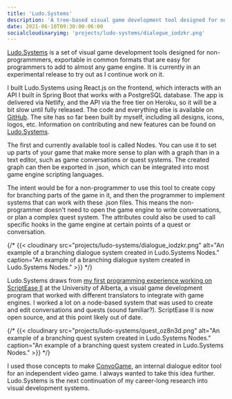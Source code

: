 ```yaml
---
title: 'Ludo.Systems'
description: 'A tree-based visual game development tool designed for non-programmmers, exportable in common formats to work with almost any game engine.'
date: 2021-06-10T09:30:00-06:00
socialcloudinaryimg: 'projects/ludo-systems/dialogue_iodzkr.png'
---
```



[Ludo.Systems](https://ludo.systems) is a set of visual game development tools designed for non-programmmers, exportable in common formats that are easy for programmers to add to almost any game engine. It is currently in an experimental release to try out as I continue work on it.

I built Ludo.Systems using React.js on the frontend, which interacts with an API I built in Spring Boot that works with a PostgreSQL database. The app is delivered via Netlify, and the API via the free tier on Heroku, so it will be a bit slow until fully released. The code and everything else is available on [GitHub](https://github.com/LudoSystems). The site has so far been built by myself, including all designs, icons, logos, etc. Information on contributing and new features can be found on [Ludo.Systems](https://ludo.systems).

The first and currently available tool is called Nodes. You can use it to set up parts of your game that make more sense to plan with a graph than in a text editor, such as game conversations or quest systems. The created graph can then be exported in .json, which can be integrated into most game engine scripting languages.

<YouTube title="Ludo.Systems" code="8LtmX2naGvc" />

The intent would be for a non-programmer to use this tool to create copy for branching parts of the game in it, and then the programmer to implement systems that can work with these .json files. This means the non-programmer doesn't need to open the game engine to write conversations, or plan a complex quest system. The attributes could also be used to call specific hooks in the game engine at certain points of a quest or conversation.

{/* {{< cloudinary src="projects/ludo-systems/dialogue_iodzkr.png" alt="An example of a branching dialogue system created in Ludo.Systems Nodes." caption="An example of a branching dialogue system created in Ludo.Systems Nodes." >}} */}

Ludo.Systems draws from [my first programming experience working on ScriptEase II](https://abbieschenk.com/projects/scriptease-ii) at the University of Alberta, a visual game development program that worked with different translators to integrate with game engines. I worked a lot on a node-based system that was used to create and edit conversations and quests (sound familiar?). ScriptEase II is now open source, and at this point likely out of date.

{/* {{< cloudinary src="projects/ludo-systems/quest_oz8n3d.png" alt="An example of a branching quest system created in Ludo.Systems Nodes." caption="An example of a branching quest system created in Ludo.Systems Nodes." >}} */}

I used those concepts to make [ConvoGame](https://abbieschenk.com/projects/catlandia/#convogame), an internal dialogue editor tool for an independent video game. I always wanted to take this idea further. Ludo.Systems is the next continuation of my career-long research into visual development systems.
